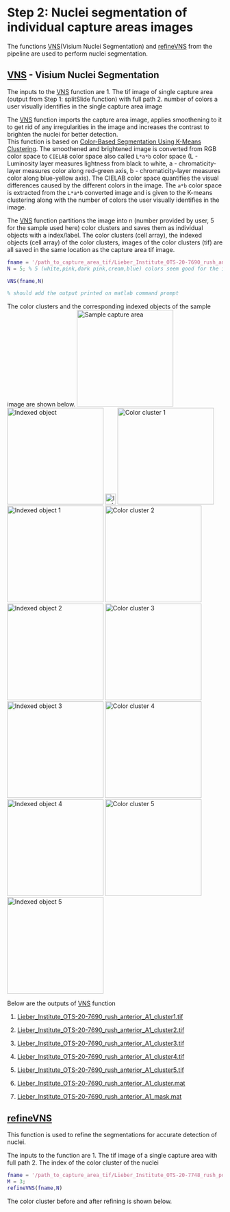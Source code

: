 # Step 2: Nuclei segmentation of individual capture areas images

The functions [VNS](https://github.com/LieberInstitute/VisiumLIBD/blob/main/code/VNS.m)(Visium Nuclei Segmentation) and [refineVNS](https://github.com/LieberInstitute/VisiumLIBD/blob/main/code/refineVNS.m) from the pipeline are used to perform nuclei segmentation. 

## [VNS](https://github.com/LieberInstitute/VisiumLIBD/blob/main/code/VNS.m) - Visium Nuclei Segmentation
The inputs to the [VNS](https://github.com/LieberInstitute/VisiumLIBD/blob/main/code/VNS.m) function  are
1. The tif image of single capture area (output from Step 1: splitSlide function) with full path
2. number of colors a user visually identifies in the single capture area image

The [VNS](https://github.com/LieberInstitute/VisiumLIBD/blob/main/code/VNS.m) function imports the capture area image, applies smoothening to it to get rid of any irregularities in the image and increases the contrast to brighten the nuclei for better detection.  
This function is based on [Color-Based Segmentation Using K-Means Clustering](https://www.mathworks.com/help/images/color-based-segmentation-using-k-means-clustering.html#:~:text=K%2Dmeans%20clustering%20requires%20that,*'%20and%20'b*'%20values.). The smoothened and brightened image is converted from RGB color space to `CIELAB` color space also called `L*a*b` color space (L - Luminosity layer measures lightness from black to white, a - chromaticity-layer measures color along red-green axis, b - chromaticity-layer measures color along blue-yellow axis). The CIELAB color space quantifies the visual differences caused by the different colors in the image. The `a*b` color space is extracted from the `L*a*b` converted image and is given to the K-means clustering along with the number of colors the user visually identifies in the image. 

The [VNS](https://github.com/LieberInstitute/VisiumLIBD/blob/main/code/VNS.m) function partitions the image into n (number provided by user, 5 for the sample used here) color clusters and saves them as individual objects with a index/label. The color clusters (cell array), the indexed objects (cell array) of the color clusters, images of the color clusters (tif) are all saved in the same location as the capture area tif image.

```MATLAB
fname = '/path_to_capture_area_tif/Lieber_Institute_OTS-20-7690_rush_anterior_A1.tif';
N = 5; % 5 (white,pink,dark pink,cream,blue) colors seem good for the images produced in-house

VNS(fname,N)

% should add the output printed on matlab command prompt
```

The color clusters and the corresponding indexed objects of the sample image are shown below.
<img src="images/sampleimage.png" title="Sample capture area" width="225"/> <img src="images/indexedimage.png" title="Indexed object" width="225"/> <img src="images/index_label.png" title="Index labels" width="25"/> <img src="images/sampleimage_clust1.png" title="Color cluster 1" width="225"/> <img src="images/sampleimage_index1.png" title="Indexed object 1" width="225"/> <img src="images/sampleimage_clust2.png" title="Color cluster 2" width="225"/> <img src="images/sampleimage_index2.png" title="Indexed object 2" width="225"/> <img src="images/sampleimage_clust3.png" title="Color cluster 3" width="225"/> <img src="images/sampleimage_index3.png" title="Indexed object 3" width="225"/> <img src="images/sampleimage_clust4.png" title="Color cluster 4" width="225"/> <img src="images/sampleimage_index4.png" title="Indexed object 4" width="225"/> <img src="images/sampleimage_clust5.png" title="Color cluster 5" width="225"/> <img src="images/sampleimage_index5.png" title="Indexed object 5" width="225"/><br/>

Below are the outputs of [VNS](https://github.com/LieberInstitute/VisiumLIBD/blob/main/code/VNS.m) function

1. [Lieber_Institute_OTS-20-7690_rush_anterior_A1_cluster1.tif](link to AWS)

2. [Lieber_Institute_OTS-20-7690_rush_anterior_A1_cluster2.tif](link to AWS)

3. [Lieber_Institute_OTS-20-7690_rush_anterior_A1_cluster3.tif](link to AWS)

4. [Lieber_Institute_OTS-20-7690_rush_anterior_A1_cluster4.tif](link to AWS)

5. [Lieber_Institute_OTS-20-7690_rush_anterior_A1_cluster5.tif](link to AWS)

6. [Lieber_Institute_OTS-20-7690_rush_anterior_A1_cluster.mat](link to AWS)

7. [Lieber_Institute_OTS-20-7690_rush_anterior_A1_mask.mat](https://github.com/LieberInstitute/VisiumLIBD/blob/main/pipeline_outputs/VNS/Lieber_Institute_OTS-20-7690_rush_anterior_A1_mask.mat)


## [refineVNS](https://github.com/LieberInstitute/VisiumLIBD/blob/main/code/refineVNS.m)

This function is used to refine the segmentations for accurate detection of nuclei.

The inputs to the function are
1. The tif image of a single capture area with full path
2. The index of the color cluster of the nuclei 

```MATLAB
fname = '/path_to_capture_area_tif/Lieber_Institute_OTS-20-7748_rush_posterior_A1.tif';
M = 3;
refineVNS(fname,N)
```

The color cluster before and after refining is shown below.



